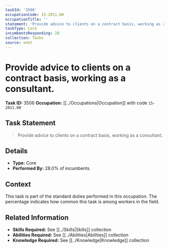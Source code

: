 ```yaml
---
taskId: '3506'
occupationCode: 15-2011.00
occupationTitle: ''
statement: 'Provide advice to clients on a contract basis, working as a consultant.'
taskType: Core
incumbentsResponding: 28
collection: Tasks
source: onet
---
```

# Provide advice to clients on a contract basis, working as a consultant.

**Task ID:** 3506
**Occupation:** [[../Occupations|Occupation]] with code `15-2011.00`

## Task Statement

> Provide advice to clients on a contract basis, working as a consultant.

## Details

- **Type:** Core
- **Performed By:** 28.0% of incumbents

## Context

This task is part of the standard duties performed in this occupation. The percentage indicates how common this task is among workers in the field.

## Related Information

- **Skills Required:** See [[../Skills|Skills]] collection
- **Abilities Required:** See [[../Abilities|Abilities]] collection
- **Knowledge Required:** See [[../Knowledge|Knowledge]] collection
